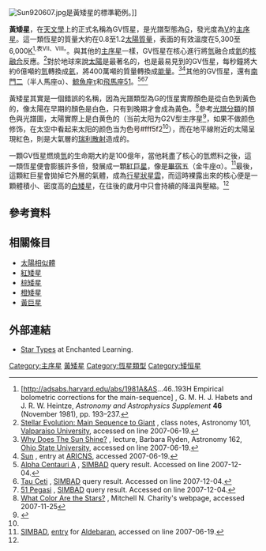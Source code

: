 {{noteTA
| 1 = zh:核聚變;zh-hans:核聚變;zh-hant:核融合;zh-cn:核聚变;
}}
[[File:Sun920607.jpg|right]]是黃矮星的標準範例。]]

'''黃矮星'''，在[[天文學|天文學]]上的正式名稱為GV恆星，是光譜型態為[[恆星光譜|G]]，發光度為[[矮星|V]]的[[主序星|主序星]]。這一類恆星的質量大約在0.8至1.2[[太陽質量|太陽質量]]，表面的有效溫度在5,300至6,000[[熱力學溫標|K]]<ref name="hh">[http://adsabs.harvard.edu/abs/1981A&AS...46..193H Empirical bolometric corrections for the main-sequence] {{Wayback|url=http://adsabs.harvard.edu/abs/1981A%26AS...46..193H |date=20190717051054 }}, G. M. H. J. Habets and J. R. W. Heintze, ''Astronomy and Astrophysics Supplement'' '''46''' (November 1981), pp. 193–237.</ref><sup>,表VII、VIII。</sup>。與其他的[[主序星|主序星]]一樣，GV恆星在核心進行將[[氫|氫]]融合成[[氦|氦]]的[[核融合|核融合]]反應。<ref name="valpo">[http://physics.valpo.edu/courses/a101/notes/070409_LowMass.pdf Stellar Evolution: Main Sequence to Giant] {{Wayback|url=http://physics.valpo.edu/courses/a101/notes/070409_LowMass.pdf |date=20200513165316 }}, class notes, Astronomy 101, [[Valparaiso_University|Valparaiso University]], accessed on line 2007-06-19.</ref>對於地球來說[[太陽|太陽]]是最著名的，也是最易見到的GV恆星，每秒鐘將大約6億噸的[[氫|氫]]轉換成[[氦|氦]]，將400萬噸的質量轉換成[[能量|能量]]。<ref>[http://www.astronomy.ohio-state.edu/~ryden/ast162_1/notes2.html Why Does The Sun Shine?] {{Wayback|url=http://www.astronomy.ohio-state.edu/~ryden/ast162_1/notes2.html |date=20060909174902 }}, lecture, Barbara Ryden, Astronomy 162, [[Ohio_State_University|Ohio State University]], accessed on line 2007-06-19.</ref><ref>[http://www.ari.uni-heidelberg.de/aricns/cnspages/4c00001.htm Sun] {{Wayback|url=http://www.ari.uni-heidelberg.de/aricns/cnspages/4c00001.htm |date=20070616220637 }}, entry at [[ARICNS|ARICNS]], accessed 2007-06-19.</ref>其他的GV恆星，還有[[南門二|南門二]]（半人馬座α）、[[鯨魚座τ|鯨魚座τ]]和[[飛馬座51|飛馬座51]]。<ref>[http://simbad.u-strasbg.fr/simbad/sim-id?Ident=Alpha+Centauri+A Alpha Centauri A] {{Wayback|url=http://simbad.u-strasbg.fr/simbad/sim-id?Ident=Alpha+Centauri+A |date=20190428143403 }}, [[SIMBAD|SIMBAD]] query result.  Accessed on line 2007-12-04.</ref><ref>[http://simbad.u-strasbg.fr/simbad/sim-id?Ident=Tau+Ceti Tau Ceti] {{Wayback|url=http://simbad.u-strasbg.fr/simbad/sim-id?Ident=Tau+Ceti |date=20190428143416 }}, [[SIMBAD|SIMBAD]] query result.  Accessed on line 2007-12-04.</ref><ref>[http://simbad.u-strasbg.fr/simbad/sim-id?Ident=51+Pegasi 51 Pegasi] {{Wayback|url=http://simbad.u-strasbg.fr/simbad/sim-id?Ident=51+Pegasi |date=20190428143406 }}, [[SIMBAD|SIMBAD]] query result.  Accessed on line 2007-12-04.</ref>

黃矮星其實是一個錯誤的名稱，因為光譜類型為G的恆星實際顏色是從白色到黃色的，像太陽在早期的顏色是白色，只有到晚期才會成為黃色。<ref name="vend">[http://www.vendian.org/mncharity/dir3/starcolor/ What Color Are the Stars?] {{Wayback|url=http://www.vendian.org/mncharity/dir3/starcolor/ |date=20170806143102 }}, Mitchell N. Charity's webpage, accessed 2007-11-25</ref>參考[[恆星分類#耶基光譜分類法|光譜分類]]的顏色與光譜圖，太陽實際上是白黄色的（当前太阳为G2V型主序星<ref name="Garrison">{{cite journal |last1=Garrison |first1=R. F. |title=A Hierarchy of Standards for the MK Process |journal=[[Astronomical_Society_of_the_Pacific|Astronomical Society of the Pacific]] |volume=60 |pages=3 |date=1994 |bibcode=1994ASPC...60....3G}}</ref>，如果不做颜色修饰，在太空中看起来太阳的颜色当为<span style="background:#fff5f2">色号#fff5f2</span><ref name="vend"/>），而在地平線附近的太陽呈現紅色，則是大氣層的[[瑞利散射|瑞利散射]]造成的。

一顆GV恆星燃燒[[氫|氫]]的生命期大約是100億年，當他耗盡了核心的氫燃料之後，這一類恆星便會膨脹許多倍，發展成一顆[[紅巨星|紅巨星]]，像是[[畢宿五|畢宿五]]（金牛座α）。<ref>[[SIMBAD|SIMBAD]], [http://simbad.u-strasbg.fr/simbad/sim-id?Ident=Aldebaran entry] {{WebCite|url=https://www.webcitation.org/6HdSbYi9Y?url=http://simbad.u-strasbg.fr/simbad/sim-id?Ident=Aldebaran |date=20130625083817 |dateformat=iso }} for [[Aldebaran|Aldebaran]], accessed on line 2007-06-19.</ref>最後，這顆紅巨星會拋掉它外層的氣體，成為[[行星狀星雲|行星狀星雲]]，而這時裸露出來的核心便是一顆體積小、密度高的[[白矮星|白矮星]]，在往後的歲月中只會持續的降溫與壓縮。<ref name="valpo"/>

== 參考資料 ==
{{reflist|2}}

== 相關條目 ==
{{div col|2}}
* [[太陽相似體|太陽相似體]]
* [[紅矮星|紅矮星]]
* [[棕矮星|棕矮星]]
* [[橙矮星|橙矮星]]
* [[黃巨星|黃巨星]]
{{div col end}}

== 外部連結 ==
* [http://www.enchantedlearning.com/subjects/astronomy/stars/startypes.shtml Star Types] {{Wayback|url=http://www.enchantedlearning.com/subjects/astronomy/stars/startypes.shtml |date=20210201225749 }} at Enchanted Learning.

{{恆星}}

[[Category:主序星|Category:主序星]]
[[Category:黃矮星|]]
[[Category:恆星類型|Category:恆星類型]]
[[Category:矮恒星|Category:矮恒星]]